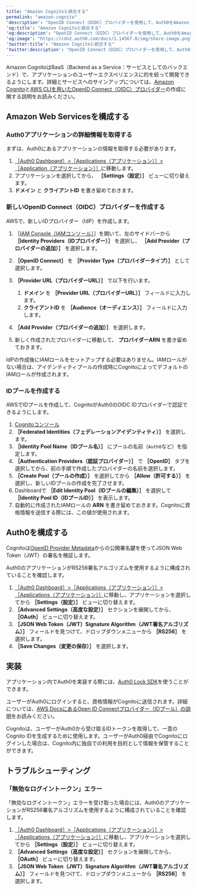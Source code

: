 ```yaml
---
title: "Amazon Cognitoと統合する"
permalink: "amazon-cognito"
'description': "OpenID Connect（OIDC）プロバイダーを使用して、Auth0をAmazon Cognitoと統合する方法について説明します。"
'og:title': "Amazon Cognitoと統合する"
'og:description': "OpenID Connect（OIDC）プロバイダーを使用して、Auth0をAmazon Cognitoと統合する方法について説明します。"
'og:image': "https://cdn2.auth0.com/docs/1.14567.0/img/share-image.png"
'twitter:title': "Amazon Cognitoと統合する"
'twitter:description': "OpenID Connect（OIDC）プロバイダーを使用して、Auth0をAmazon Cognitoと統合する方法について説明します。"
---
```


Amazon CognitoはBaaS（Backend as a Service：サービスとしてのバックエンド）で、アプリケーションのユーザーエクスペリエンスに的を絞って開発できるようにします。詳細とサービスへのサインアップについては、[Amazon Cognito](http://aws.amazon.com/cognito/)と[AWS CLIを用いたOpenID Connect（OIDC）プロバイダー](https://docs.aws.amazon.com/cli/latest/reference/iam/create-open-id-connect-provider.html)の作成に関する説明をお読みください。

## Amazon Web Servicesを構成する

### Auth0アプリケーションの詳細情報を取得する

まずは、Auth0にあるアプリケーションの情報を取得する必要があります。

1. [［Auth0 Dashboard］>［Applications（アプリケーション）］>［Application（アプリケーション）］](https://manage.auth0.com/#/applications)に移動します。
2. アプリケーションを選択してから、 **［Settings（設定）］** ビューに切り替えます。
3. **ドメイン** と **クライアントID** を書き留めておきます。

### 新しいOpenID Connect（OIDC）プロバイダーを作成する

AWSで、新しいIDプロバイダー（<Tooltip data-tooltip-id="react-containers-DefinitionTooltip-2" href="/docs/ja-jp/glossary?term=idp" tip="IDプロバイダー（IdP）: デジタルIDを保存および管理するサービス。" cta="用語集の表示">IdP</Tooltip>）を作成します。

1. ［[IAM Console（IAMコンソール）](https://console.aws.amazon.com)］を開いて、左のサイドバーから **［Identity Providers（IDプロバイダー）］** を選択し、 **［Add Provider（プロバイダーの追加）］** を選択します。
2. **［OpenID Connect］** を **［Provider Type（プロバイダータイプ）］** として選択します。
3. **［Provider URL（プロバイダーURL）］** で以下を行います。

   1. **ドメイン** を **［Provider URL（プロバイダーURL）］** フィールドに入力します。
   2. **クライアントID** を **［Audience（オーディエンス）］** フィールドに入力します。
4. **［Add Provider（プロバイダーの追加）］** を選択します。
5. 新しく作成されたプロバイダーに移動して、 **プロバイダーARN** を書き留めておきます。

<Callout icon="file-lines" color="#0EA5E9" iconType="regular">

IdPの作成後にIAMロールをセットアップする必要はありません。IAMロールがない場合は、アイデンティティプールの作成時にCognitoによってデフォルトのIAMロールが作成されます。

</Callout>

### IDプールを作成する

AWSでIDプールを作成して、CognitoがAuth0のOIDC IDプロバイダーで認証できるようにします。

1. [Cognitoコンソール](https://console.aws.amazon.com/cognito/home)
2. **［Federated Identities（フェデレーションアイデンティティ）］** を選択します。
3. **［Identity Pool Name（IDプール名）］** にプールの名前（`Auth0`など）を指定します。
4. **［Authentication Providers（認証プロバイダー）］** で **［OpenID］** タブを選択してから、前の手順で作成したプロバイダーの名前を選択します。
5. **［Create Pool（プールの作成）］** を選択してから **［Allow（許可する）］** を選択し、新しいIDプールの作成を完了させます。
6. Dashboardで **［Edit Identity Pool（IDプールの編集）］** を選択して **［Identity Pool ID（IDプールID）］** を表示します。
7. 自動的に作成されたIAMロールの **ARN** を書き留めておきます。Cognitoに資格情報を送信する際には、この値が使用されます。

## Auth0を構成する

Cognitoは[OpenID Provider Metadata](https://subscription.auth0.com/.well-known/jwks.json)からの公開署名鍵を使って<Tooltip data-tooltip-id="react-containers-DefinitionTooltip-2" href="/docs/ja-jp/glossary?term=json-web-token" tip="JSON Web Token（JWT）: 二者間のクレームを安全に表現するために使用される標準IDトークン形式（および多くの場合、アクセストークン形式）。" cta="用語集の表示">JSON Web Token</Tooltip>（JWT）の署名を検証します。

Auth0のアプリケーションがRS256署名アルゴリズムを使用するように構成されていることを確認します。

1. [［Auth0 Dashboard］>［Applications（アプリケーション）］>［Applications（アプリケーション）］](https://manage.auth0.com/#/applications)に移動し、アプリケーションを選択してから **［Settings（設定）］** ビューに切り替えます。
2. **［Advanced Settings（高度な設定）］** セクションを展開してから、 **［OAuth］** ビューに切り替えます。
3. **［JSON Web Token（JWT）Signature Algorithm（JWT署名アルゴリズム）］** フィールドを見つけて、ドロップダウンメニューから **［RS256］** を選択します。
4. **［Save Changes（変更の保存）］** を選択します。

## 実装

アプリケーション内でAuth0を実装する際には、[Auth0 Lock SDK](https://auth0.com/docs/libraries#lock)を使うことができます。

ユーザーがAuth0にログインすると、資格情報がCognitoに送信されます。詳細については、[AWS DocsにあるOpen ID Connectプロバイダー（IDプール）の説明](http://docs.aws.amazon.com/cognito/latest/developerguide/open-id.html)をお読みください。

Cognitoは、ユーザーがAuth0から受け取るIDトークンを取得して、一意のCognito IDを生成するために使用します。ユーザーがAuth0経由でCognitoにログインした場合は、Cognito内に独自での利用を目的として情報を保管することができます。

## トラブルシューティング

### 「無効なログイントークン」エラー

「無効なログイントークン」エラーを受け取った場合には、Auth0のアプリケーションがRS256署名アルゴリズムを使用するように構成されていることを確認します。

1. [［Auth0 Dashboard］>［Applications（アプリケーション）］>［Applications（アプリケーション）］](https://manage.auth0.com/#/applications)に移動し、アプリケーションを選択してから **［Settings（設定）］** ビューに切り替えます。
2. **［Advanced Settings（高度な設定）］** セクションを展開してから、 **［OAuth］** ビューに切り替えます。
3. **［JSON Web Token（JWT）Signature Algorithm（JWT署名アルゴリズム）］** フィールドを見つけて、ドロップダウンメニューから **［RS256］** を選択します。